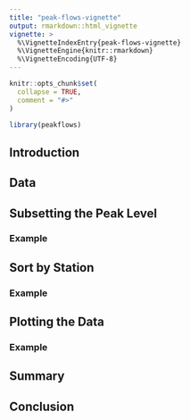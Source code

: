 ```yaml
---
title: "peak-flows-vignette"
output: rmarkdown::html_vignette
vignette: >
  %\VignetteIndexEntry{peak-flows-vignette}
  %\VignetteEngine{knitr::rmarkdown}
  %\VignetteEncoding{UTF-8}
---
```


```r
knitr::opts_chunk$set(
  collapse = TRUE,
  comment = "#>"
)
```

```r
library(peakflows)
```

## Introduction

## Data

## Subsetting the Peak Level

### Example

## Sort by Station

### Example

## Plotting the Data

### Example

## Summary

## Conclusion



